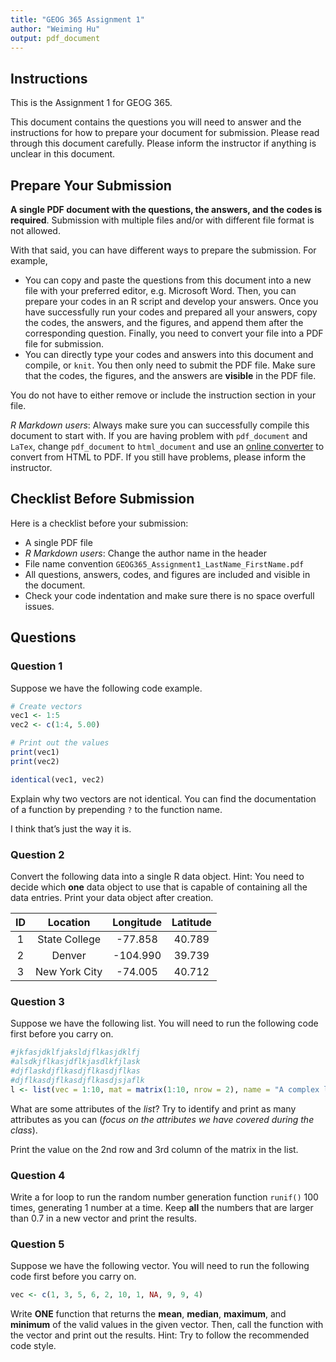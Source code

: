 ```yaml
---
title: "GEOG 365 Assignment 1"
author: "Weiming Hu"
output: pdf_document
---
```


## Instructions

This is the Assignment 1 for GEOG 365.

This document contains the questions you will need to answer and the instructions for how to prepare your document for submission. Please read through this document carefully. Please inform the instructor if anything is unclear in this document.

## Prepare Your Submission

**A single PDF document with the questions, the answers, and the codes is required**. Submission with multiple files and/or with different file format is not allowed.

With that said, you can have different ways to prepare the submission. For example,

- You can copy and paste the questions from this document into a new file with your preferred editor, e.g. Microsoft Word. Then, you can prepare your codes in an R script and develop your answers. Once you have successfully run your codes and prepared all your answers, copy the codes, the answers, and the figures, and append them after the corresponding question. Finally, you need to convert your file into a PDF file for submission.
- You can directly type your codes and answers into this document and compile, or `knit`. You then only need to submit the PDF file. Make sure that the codes, the figures, and the answers are **visible** in the PDF file.

You do not have to either remove or include the instruction section in your file.

*R Markdown users*: Always make sure you can successfully compile this document to start with. If you are having problem with `pdf_document` and `LaTex`, change `pdf_document` to `html_document` and use an [online converter](https://html2pdf.com/) to convert from HTML to PDF. If you still have problems, please inform the instructor.

## Checklist Before Submission

Here is a checklist before your submission:

- A single PDF file
- *R Markdown users*: Change the author name in the header
- File name convention `GEOG365_Assignment1_LastName_FirstName.pdf`
- All questions, answers, codes, and figures are included and visible in the document.
- Check your code indentation and make sure there is no space overfull issues.

\newpage

## Questions

### Question 1

Suppose we have the following code example.

```r
# Create vectors
vec1 <- 1:5
vec2 <- c(1:4, 5.00)

# Print out the values
print(vec1)
print(vec2)

identical(vec1, vec2)
```

Explain why two vectors are not identical. You can find the documentation of a function by 
prepending `?` to the function name.

I think that's just the way it is.

### Question 2

Convert the following data into a single R data object. Hint: You need to decide which **one** data object to use that is capable of containing all the data entries. Print your data object after creation.

| ID |    Location   | Longitude | Latitude |
|:--:|:-------------:|:---------:|:--------:|
| 1  | State College | -77.858   | 40.789   |
| 2  | Denver        | -104.990  | 39.739   |
| 3  | New York City | -74.005   | 40.712   |

### Question 3

Suppose we have the following list. You will need to run the following code first before you carry on.

```r
#jkfasjdklfjaksldjflkasjdklfj
#alsdkjflkasjdflkjasdlkfjlask
#djflaskdjflkasdjflkasdjflkas
#djflkasdjflkasdjflkasdjsjaflk
l <- list(vec = 1:10, mat = matrix(1:10, nrow = 2), name = "A complex list")
```

What are some attributes of the *list*? Try to identify and print as many attributes as you can (*focus on the attributes we have covered during the class*).

Print the value on the 2nd row and 3rd column of the matrix in the list.

### Question 4

Write a for loop to run the random number generation function `runif()` 100 times, generating 1 number at a time. Keep **all** the numbers that are larger than 0.7 in a new vector and print the results.

### Question 5

Suppose we have the following vector. You will need to run the following code first before you carry on.

```r
vec <- c(1, 3, 5, 6, 2, 10, 1, NA, 9, 9, 4)
```

Write **ONE** function that returns the **mean**, **median**, **maximum**, and **minimum** of the valid values in the given vector. Then, call the function with the vector and print out the results. Hint: Try to follow the recommended code style.
